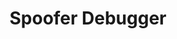 ---
title: 'Spoofer Debugger'
description: 'This tool should tell you any issues with your device, which causes the spoofer to fail.'
icon: 'list'
---